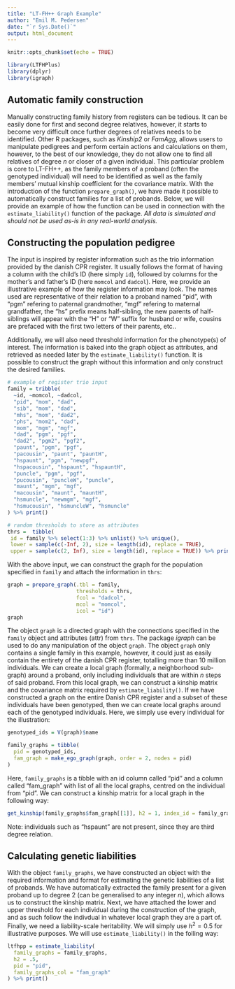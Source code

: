 ```yaml
---
title: "LT-FH++ Graph Example"
author: "Emil M. Pedersen"
date: "`r Sys.Date()`"
output: html_document
---
```


```r
knitr::opts_chunk$set(echo = TRUE)
```

```r
library(LTFHPlus)
library(dplyr)
library(igraph)
```


## Automatic family construction

Manually constructing family history from registers can be tedious. It can be easily done for first and second degree relatives, however, it starts to become very difficult once further degrees of relatives needs to be identified. Other R packages, such as *Kinship2* or *FamAgg*, allows users to manipulate pedigrees and perform certain actions and calculations on them, however, to the best of our knowledge, they do not allow one to find all relatives of degree $n$ or closer of a given individual. This particular problem is core to LT-FH++, as the family members of a proband (often the genotyped individual) will need to be identified as well as the family members' mutual kinship coefficient for the covariance matrix. 
   With the introduction of the function `prepare_graph()`, we have made it possible to automatically construct families for a list of probands. Below, we will provide an example of how the function can be used in connection with the `estimate_liability()` function of the package. *All data is simulated and should not be used as-is in any real-world analysis.*

## Constructing the population pedigree

The input is inspired by register information such as the trio information provided by the danish CPR register. It usually follows the format of having a column with the child's ID (here simply `id`), followed by columns for the mother's and father's ID (here `momcol` and `dadcol`). Here, we provide an illustrative example of how the register information may look. The names used are representative of their relation to a proband named "pid", with "pgm" refering to paternal grandmother, "mgf" refering to maternal grandfather, the "hs" prefix means half-sibling, the new parents of half-siblings will appear with the "H" or "W" suffix for husband or wife, cousins are prefaced with the first two letters of their parents, etc.. 

Additionally, we will also need threshold information for the phenotype(s) of interest. The information is baked into the graph object as attributes, and retrieved as needed later by the `estimate_liability()` function. It is possible to construct the graph without this information and only construct the desired families.

```r
# example of register trio input
family = tribble(
  ~id, ~momcol, ~dadcol,
  "pid", "mom", "dad",
  "sib", "mom", "dad",
  "mhs", "mom", "dad2",
  "phs", "mom2", "dad",
  "mom", "mgm", "mgf",
  "dad", "pgm", "pgf",
  "dad2", "pgm2", "pgf2",
  "paunt", "pgm", "pgf",
  "pacousin", "paunt", "pauntH",
  "hspaunt", "pgm", "newpgf",
  "hspacousin", "hspaunt", "hspauntH",
  "puncle", "pgm", "pgf",
  "pucousin", "puncleW", "puncle",
  "maunt", "mgm", "mgf",
  "macousin", "maunt", "mauntH",
  "hsmuncle", "newmgm", "mgf",
  "hsmucousin", "hsmuncleW", "hsmuncle"
) %>% print()

# random thresholds to store as attributes
thrs =  tibble(
 id = family %>% select(1:3) %>% unlist() %>% unique(),
 lower = sample(c(-Inf, 2), size = length(id), replace = TRUE),
 upper = sample(c(2, Inf), size = length(id), replace = TRUE)) %>% print()
```
With the above input, we can construct the graph for the population specified in `family` and attach the information in `thrs`:

```r
graph = prepare_graph(.tbl = family, 
                      thresholds = thrs,
                      fcol = "dadcol",
                      mcol = "momcol",
                      icol = "id")
graph
```
The object `graph` is a directed graph with the connections specified in the `family` object and attributes (attr) from `thrs`. The package *igraph* can be used to do any manipulation of the object `graph`.
   The object `graph` only contains a single family in this example, however, it could just as easily contain the entirety of the danish CPR register, totalling more than $10$ million individuals. We can create a local graph (formally, a neighborhood sub-graph) around a proband, only including individuals that are within $n$ steps of said proband. From this local graph, we can construct a kinship matrix and the covariance matrix required by `estimate_liability()`.
   If we have constructed a graph on the entire Danish CPR register and a subset of these individuals have been genotyped, then we can create local graphs around each of the genotyped individuals. Here, we simply use every individual for the illustration:
```r
genotyped_ids = V(graph)$name

family_graphs = tibble(
  pid = genotyped_ids,
  fam_graph = make_ego_graph(graph, order = 2, nodes = pid)
)
```
Here, `family_graphs` is a tibble with an id column called "pid" and a column called "fam_graph" with list of all the local graphs, centred on the individual from "pid". 
   We can construct a kinship matrix for a local graph in the following way:
   
```r
get_kinship(family_graphs$fam_graph[[1]], h2 = 1, index_id = family_graphs$pid[1])
```
Note: individuals such as "hspaunt" are not present, since they are third degree relation.

## Calculating genetic liabilities

With the object `family_graphs`, we have constructed an object with the required information and format for estimating the genetic liabilities of a list of probands. We have automatically extracted the family present for a given proband up to degree $2$ (can be generalised to any integer $n$), which allows us to construct the kinship matrix. Next, we have attached the lower and upper threshold for each individual during the construction of the graph, and as such follow the indivdual in whatever local graph they are a part of. Finally, we need a liability-scale heritability. We will simply use $h^2 = 0.5$ for illustrative purposes. We will use `estimate_liability()` in the folling way:

```r
ltfhpp = estimate_liability(
  family_graphs = family_graphs,
  h2 = .5,
  pid = "pid",
  family_graphs_col = "fam_graph"
) %>% print()
```




